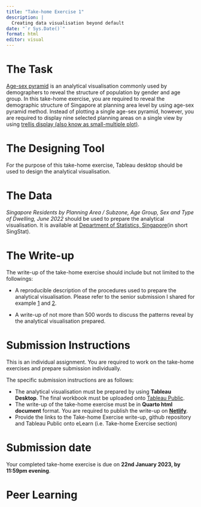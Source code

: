 ```yaml
---
title: "Take-home Exercise 1"
description: |
  Creating data visualisation beyond default
date: "`r Sys.Date()`"
format: html
editor: visual
---
```


# The Task

[Age-sex pyramid](https://isss608-ay2022-23jan.netlify.app/outline/lesson01_outline#age-sex-pyramid) is an analytical visualisation commonly used by demographers to reveal the structure of population by gender and age group.  In this take-home exercise, you are required to reveal the demographic structure of Singapore at planning area level by using age-sex pyramid method.  Instead of plotting a single age-sex pyramid, however, you are required to display nine selected planning areas on a single view by using [trellis display (also know as small-multiple plot)](https://isss608-ay2022-23jan.netlify.app/outline/lesson01_outline#trellis-display).

# The Designing Tool

For the purpose of this take-home exercise, Tableau desktop should be used to design the analytical visualisation.

# The Data

*Singapore Residents by Planning Area / Subzone, Age Group, Sex and Type of Dwelling, June 2022* should be used to prepare the analytical visualisation.  It is available at [Department of Statistics, Singapore](https://www.singstat.gov.sg/)(in short SingStat). 

# The Write-up

The write-up of the take-home exercise should include but not limited to the followings:

-   A reproducible description of the procedures used to prepare the analytical visualisation.  Please refer to the senior submission I shared for example [1](https://bilian-mitb2021.netlify.app/th_ex/dataviz2/dataviz2#step-by-step-description) and [2](https://isss608visualanalyticssun.netlify.app/dataviz/dataviz1/dataviz1#step-by-step-preparation).

-   A write-up of not more than 500 words to discuss the patterns reveal by the analytical visualisation prepared.  

# Submission Instructions

This is an individual assignment. You are required to work on the take-home exercises and prepare submission individually.

The specific submission instructions are as follows:

-   The analytical visualisation must be prepared by using **Tableau Desktop**. The final workbook must be uploaded onto [Tableau Public](https://public.tableau.com/en-us/s/).
-   The write-up of the take-home exercise must be in **Quarto html document** format. You are required to publish the write-up on [**Netlify**](https://www.netlify.com/).
-   Provide the links to the Take-home Exercise write-up, github repository and Tableau Public onto eLearn (i.e. Take-home Exercise section) 

# Submission date

Your completed take-home exercise is due on **22nd January 2023, by 11:59pm evening**.


# Peer Learning


